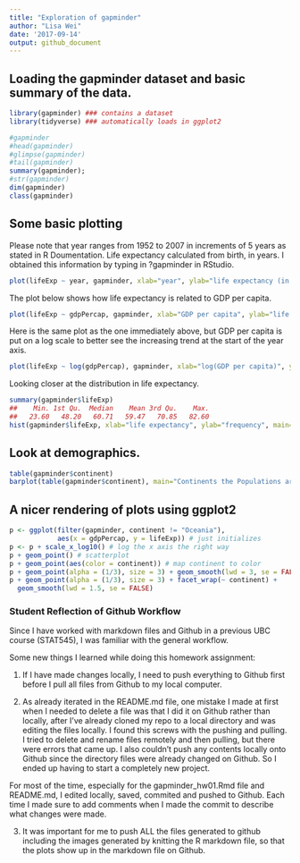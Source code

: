 ```yaml
---
title: "Exploration of gapminder"
author: "Lisa Wei"
date: '2017-09-14'
output: github_document
---
```


## Loading the gapminder dataset and basic summary of the data.

```r
library(gapminder) ### contains a dataset
library(tidyverse) ### automatically loads in ggplot2

#gapminder 
#head(gapminder)
#glimpse(gapminder)
#tail(gapminder)
summary(gapminder); 
#str(gapminder)
dim(gapminder)
class(gapminder)

```


## Some basic plotting 

Please note that year ranges from 1952 to 2007 in increments of 5 years as stated in R Doumentation. Life expectancy calculated from birth, in years. I obtained this information by typing in ?gapminder in RStudio.


```r
plot(lifeExp ~ year, gapminder, xlab="year", ylab="life expectancy (in years)", main="Life Expectancy with respect to time (years)")
```


The plot below shows how life expectancy is related to GDP per capita.
```r
plot(lifeExp ~ gdpPercap, gapminder, xlab="GDP per capita", ylab="life expectancy (in years)", main="Life expectancy versus GDP per capita")
```

Here is the same plot as the one immediately above, but GDP per capita is put on a log scale to better see the increasing trend at the start of the year axis.

```r
plot(lifeExp ~ log(gdpPercap), gapminder, xlab="log(GDP per capita)", ylab="life expectancy (in years)", main="Life expectancy versus log(GDP per capita)")
```

Looking closer at the distribution in life expectancy.

```r
summary(gapminder$lifeExp)
##    Min. 1st Qu.  Median    Mean 3rd Qu.    Max. 
##   23.60   48.20   60.71   59.47   70.85   82.60
hist(gapminder$lifeExp, xlab="life expectancy", ylab="frequency", main="Distribution of life expectancy frequencies")
```

## Look at demographics. 

```r
table(gapminder$continent)
barplot(table(gapminder$continent), main="Continents the Populations are From")
```

## A nicer rendering of plots using ggplot2

```r
p <- ggplot(filter(gapminder, continent != "Oceania"),
            aes(x = gdpPercap, y = lifeExp)) # just initializes
p <- p + scale_x_log10() # log the x axis the right way
p + geom_point() # scatterplot
p + geom_point(aes(color = continent)) # map continent to color
p + geom_point(alpha = (1/3), size = 3) + geom_smooth(lwd = 3, se = FALSE)
p + geom_point(alpha = (1/3), size = 3) + facet_wrap(~ continent) +
  geom_smooth(lwd = 1.5, se = FALSE)
```


### Student Reflection of Github Workflow

Since I have worked with markdown files and Github in a previous UBC course (STAT545), I was familiar with the general workflow.

Some new things I learned while doing this homework assignment:

1. If I have made changes locally, I need to push everything to Github first before I pull all files from Github to my local computer.

2. As already iterated in the README.md file, one mistake I made at first when I needed to delete a file was that I did it on Github rather than locally, after I've already cloned my repo to a local directory and was editing the files locally. I found this screws with the pushing and pulling. I tried to delete and rename files remotely and then pulling, but there were errors that came up. I also couldn't push any contents locally onto Github since the directory files were already changed on Github. So I ended up having to start a completely new project.

For most of the time, especially for the gapminder_hw01.Rmd file and README.md, I edited locally, saved, commited and pushed to Github. Each time I made sure to add comments when I made the commit to describe what changes were made.

3. It was important for me to push ALL the files generated to github including the images generated by knitting the R markdown file, so that the plots show up in the markdown file on Github.

